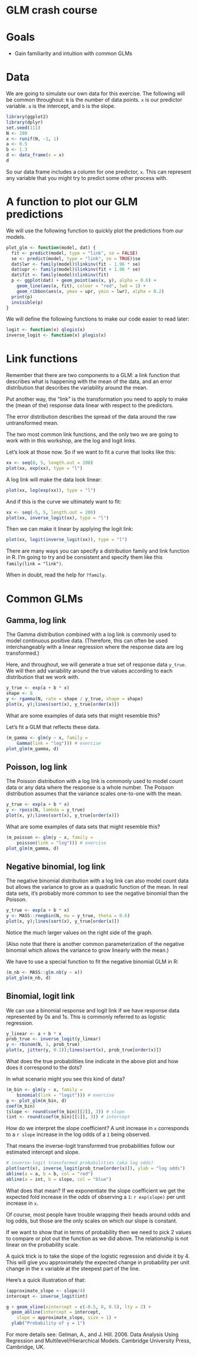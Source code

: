 # GLM crash course

# Goals

- Gain familiarity and intuition with common GLMs

# Data

We are going to simulate our own data for this exercise. The following will be common throughout: `N` is the number of data points. `x` is our predictor variable. `a` is the intercept, and `b` is the slope.

```r
library(ggplot2)
library(dplyr)
set.seed(111)
N <- 200
x <- runif(N, -1, 1)
a <- 0.5
b <- 1.3
d <- data_frame(x = x)
d
```

So our data frame includes a column for one predictor, `x`. This can represent any variable that you might try to predict some other process with. 

# A function to plot our GLM predictions

We will use the following function to quickly plot the predictions from our models. 

```r
plot_glm <- function(model, dat) {
  fit <- predict(model, type = "link", se = FALSE)
  se <- predict(model, type = "link", se = TRUE)$se
  dat$lwr <- family(model)$linkinv(fit - 1.96 * se)
  dat$upr <- family(model)$linkinv(fit + 1.96 * se)
  dat$fit <- family(model)$linkinv(fit)
  p <- ggplot(dat) + geom_point(aes(x, y), alpha = 0.6) + 
    geom_line(aes(x, fit), colour = "red", lwd = 1) +
    geom_ribbon(aes(x, ymax = upr, ymin = lwr), alpha = 0.2)
  print(p)
  invisible(p)
}
```

We will define the following functions to make our code easier to read later:

```r
logit <- function(x) qlogis(x)
inverse_logit <- function(x) plogis(x)
```


# Link functions 

Remember that there are two components to a GLM: a link function that describes what is happening with the mean of the data, and an error distribution that describes the variability around the mean. 

Put another way, the "link" is the transformation you need to apply to make the (mean of the) response data linear with respect to the predictors.

The error distribution describes the spread of the data around the raw untransformed mean.

The two most common link functions, and the only two we are going to work with in this workshop, are the log and logit links.

Let's look at those now. So if we want to fit a curve that looks like this:

```r
xx <- seq(0, 5, length.out = 200)
plot(xx, exp(xx), type = "l")
```

A log link will make the data look linear:

```r
plot(xx, log(exp(xx)), type = "l")
```

And if this is the curve we ultimately want to fit:

```r
xx <- seq(-5, 5, length.out = 200)
plot(xx, inverse_logit(xx), type = "l")
```

Then we can make it linear by applying the logit link:

```r
plot(xx, logit(inverse_logit(xx)), type = "l")
```

There are many ways you can specify a distribution family and link function in R. I'm going to try and be consistent and specify them like this `family(link = "link")`.

When in doubt, read the help for `?family`.

# Common GLMs

## Gamma, log link

The Gamma distribution combined with a log link is commonly used to model continuous positive data. (Therefore, this can often be used interchangeably with a linear regression where the response data are log transformed.)

Here, and throughout, we will generate a true set of response data `y_true`. We will then add variability around the true values according to each distribution that we work with. 

```r
y_true <- exp(a + b * x)
shape <- 8
y <- rgamma(N, rate = shape / y_true, shape = shape)
plot(x, y);lines(sort(x), y_true[order(x)])
```

What are some examples of data sets that might resemble this?

Let's fit a GLM that reflects these data.

```r
(m_gamma <- glm(y ~ x, family = 
    Gamma(link = "log"))) # exercise
plot_glm(m_gamma, d)
```

## Poisson, log link

The Poisson distribution with a log link is commonly used to model count data or any data where the response is a whole number. The Poisson distribution assumes that the variance scales one-to-one with the mean.

```r
y_true <- exp(a + b * x)
y <- rpois(N, lambda = y_true)
plot(x, y);lines(sort(x), y_true[order(x)])
```

What are some examples of data sets that might resemble this?

```r
(m_poisson <- glm(y ~ x, family = 
    poisson(link = "log"))) # exercise
plot_glm(m_gamma, d)
```

## Negative binomial, log link

The negative binomial distribution with a log link can also model count data but allows the variance to grow as a quadratic function of the mean. In real data sets, it's probably more common to see the negative binomial than the Poisson.

```r
y_true <- exp(a + b * x)
y <- MASS::rnegbin(N, mu = y_true, theta = 0.6)
plot(x, y);lines(sort(x), y_true[order(x)])
```

Notice the much larger values on the right side of the graph.

(Also note that there is another common parameterization of the negative binomial which allows the variance to grow linearly with the mean.)

We have to use a special function to fit the negative binomial GLM in R:

```r
(m_nb <- MASS::glm.nb(y ~ x))
plot_glm(m_nb, d)
```

## Binomial, logit link

We can use a binomial response and logit link if we have response data represented by 0s and 1s. This is commonly referred to as logistic regression. 

```r
y_linear <- a + b * x
prob_true <- inverse_logit(y_linear)
y <- rbinom(N, 1, prob_true)
plot(x, jitter(y, 0.1));lines(sort(x), prob_true[order(x)])
```

What does the true probabilities line indicate in the above plot and how does it correspond to the dots?

In what scenario might you see this kind of data? 

```r
(m_bin <- glm(y ~ x, family = 
    binomial(link = "logit"))) # exercise
g <- plot_glm(m_bin, d)
coef(m_bin)
(slope <- round(coef(m_bin)[[2]], 3)) # slope
(int <- round(coef(m_bin)[[1]], 3)) # intercept
```

How do we interpret the slope coefficient? A unit increase in `x` corresponds to a `r slope` increase in the log odds of a `1` being observed.

That means the inverse-logit transformed true probabilities follow our estimated intercept and slope.

```r
# inverse-logit transformed probabilities (aka log odds)
plot(sort(x), inverse_logit(prob_true[order(x)]), ylab = "log odds")
abline(a = a, b = b, col = "red")
abline(a = int, b = slope, col = "blue")
```

What does that mean? If we exponentiate the slope coefficient we get the expected fold increase in the *odds* of observing a `1`: `r exp(slope)` per unit increase in `x`.

Of course, most people have trouble wrapping their heads around odds and log odds, but those are the only scales on which our slope is constant.

If we want to show that in terms of probability then we need to pick 2 values to compare or plot out the function as we did above. The relationship is not linear on the probability scale.

A quick trick is to take the slope of the logistic regression and divide it by 4. This will give you approximately the expected change in probability per unit change in the x variable at the steepest part of the line.

Here's a quick illustration of that:

```r
(approximate_slope <- slope/4)
intercept <- inverse_logit(int)

g + geom_vline(xintercept = c(-0.5, 0, 0.5), lty = 2) +
  geom_abline(intercept = intercept, 
    slope = approximate_slope, size = 1) +
  ylab("Probability of y = 1")
```

For more details see: Gelman, A., and J. Hill. 2006. Data Analysis Using Regression and Multilevel/Hierarchical Models. Cambridge University Press, Cambridge, UK.

